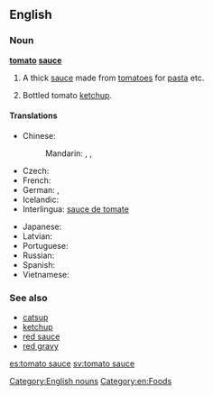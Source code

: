 ==English==

===Noun===
'''[[tomato]] [[sauce]]'''

# A thick [[sauce]] made from [[tomato]]es for [[pasta]] etc.
# {{British|Australia|New Zealand}} Bottled tomato [[ketchup]].

====Translations====
{{trans-top|pasta sauce}}
* Chinese:
*: Mandarin: {{t|cmn|番茄醬|sc=Hani}}, {{t|cmn|番茄酱|tr=fānqié jiàng|sc=Hani}}, {{t|cmn|番茄沙司|tr=fānqié shāsī|sc=Hani}}
* Czech: {{t-|cs|rajská omáčka|f}}
* French: {{t+|fr|sauce tomate|f}}
* German: {{t+|de|Tomatensauce|f}}, {{t+|de|Tomatensoße|f}}
* Icelandic: {{t+|is|tómatsósa|f}}
* Interlingua: [[sauce de tomate]]
{{trans-mid}}
* Japanese: {{t-|ja|トマトソース|tr=tomatosōsu|sc=Jpan}}
* Latvian: {{t-|lv|tomātu mērce|f}}
* Portuguese: {{t-|pt|molho de tomate|m}}
* Russian: {{t-|ru|томатный соус|m|tr=tomátnyj sóus|sc=Cyrl}}
* Spanish: {{t-|es|salsa de tomate|f}}
* Vietnamese: {{t-|vi|nước xốt cà chua}}
{{trans-bottom}}

===See also===
* [[catsup]]
* [[ketchup]]
* [[red sauce]]
* [[red gravy]]

[[Category:English nouns]]
[[Category:en:Foods]]

[[es:tomato sauce]]
[[sv:tomato sauce]]
